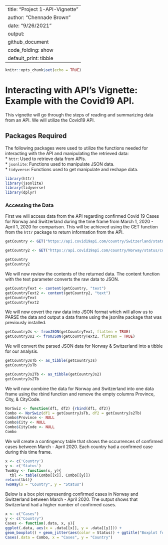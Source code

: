 ---
title: "Project 1-API-Vignette"
author: "Chennade Brown"
date: "9/26/2021"
output: 
  github_document
    code_folding: show
    default_print: tibble
--

```r
knitr::opts_chunk$set(echo = TRUE)
```
# Interacting with API's Vignette: Example with the Covid19 API.
This vignette will go through the steps of reading and summarizing data from an API. We will utilize the Covid19 API.

## Packages Required 
The following packages were used to utilize the functions needed for interacting with the API and manipulating the retrieved data:  
* `httr`: Used to retrieve data from APIs.   
* `jsonlite`: Functions used to manipulate JSON data.  
* `tidyverse`: Functions used to get manipulate and reshape data.  

```r
library(httr)
library(jsonlite)
library(tidyverse)
library(dplyr)
```

### Accessing the Data
First we will access data from the API regarding confirmed Covid 19 Cases for Norway and Switzerland during the time frame from March 1, 2020 - April 1, 2020 for comparison.  This will be achieved using the GET function from the `httr` package to return information from the API.
```r
getCountry <- GET("https://api.covid19api.com/country/Switzerland/status/confirmed?from=2020-03-01T00:00:00Z&to=2020-04-01T00:00:00Z")

getCountry2 <- GET("https://api.covid19api.com/country/Norway/status/confirmed?from=2020-03-01T00:00:00Z&to=2020-04-01T00:00:00Z")

getCountry
getCountry2
```

We will now review the contents of the returned data. The content function with the text parameter converts the raw data to JSON.
```r
getCountryText <- content(getCountry, "text")
getCountryText2 <- content(getCountry2, "text")
getCountryText
getCountryText2
```

We will now covert the raw data into JSON format which will allow us to PARSE the data and output a data frame using the jsonlite package that was previously installed.
```r
getCountryJs <- fromJSON(getCountryText, flatten = TRUE)
getCountryJs2 <- fromJSON(getCountryText2, flatten = TRUE)
```

We will convert the parsed JSON data for Norway & Switzerland into a tibble for our analysis.
```r
getCountryJsTb <- as_tibble(getCountryJs)
getCountryJsTb
```

```r
getCountryJs2Tb <- as_tibble(getCountryJs2)
getCountryJs2Tb
```

We will now combine the data for Norway and Switzerland into one data frame using the rbind function and remove the empty columns Province, City, & CityCode.
```r
NorSwiz <- function(df1, df2) {rbind(df1, df2)}
Combo <- NorSwiz(df1 = getCountryJsTb, df2 = getCountryJs2Tb)
Combo$Province <- NULL
Combo$City <- NULL
Combo$CityCode <- NULL
Combo
```
We will create a contingency table that shows the occurrences of confirmed cases  between March - April 2020.  Each country had a confirmed case during this time frame.
```r
x <- c('Country')
y <- c('Status')
TwoWay <- function(x, y){
  tbl <- table(Combo[[x]], Combo[[y]])
return(tbl)}
TwoWay(x = "Country", y = "Status")
```

Below is a box plot representing confirmed cases in Norway and Switzerland between March - April 2020.  The output shows that Switzerland had a higher number of confirmed cases.
```r
x <- c("Cases")
y <- c("Country")
Cases <- function(.data, x, y){
ggplot(.data, aes(x = .data[[x]], y = .data[[y]])) +
geom_boxplot() + geom_jitter(aes(color = Status)) + ggtitle("Boxplot for Confirmed Cases")}
Cases(.data = Combo, x = "Cases", y = "Country")

```

